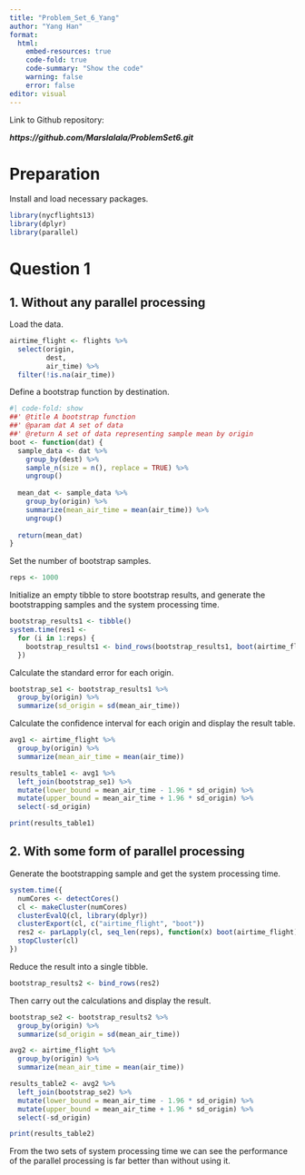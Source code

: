 ---
title: "Problem_Set_6_Yang"
author: "Yang Han"
format: 
  html:
    embed-resources: true
    code-fold: true
    code-summary: "Show the code"
    warning: false
    error: false
editor: visual
---

Link to Github repository:

***https://github.com/Marslalala/ProblemSet6.git***

# Preparation

Install and load necessary packages.

```{r}
library(nycflights13)
library(dplyr)
library(parallel)
```

## 

# Question 1

## 1. Without any parallel processing

Load the data.

```{r}
airtime_flight <- flights %>%
  select(origin,
         dest,
         air_time) %>%
  filter(!is.na(air_time))
```

Define a bootstrap function by destination.

```{r}
#| code-fold: show
##' @title A bootstrap function
##' @param dat A set of data
##' @return A set of data representing sample mean by origin
boot <- function(dat) {
  sample_data <- dat %>%
    group_by(dest) %>%
    sample_n(size = n(), replace = TRUE) %>%
    ungroup()
  
  mean_dat <- sample_data %>% 
    group_by(origin) %>%
    summarize(mean_air_time = mean(air_time)) %>%
    ungroup()
  
  return(mean_dat)
}
```

Set the number of bootstrap samples.

```{r}
reps <- 1000
```

Initialize an empty tibble to store bootstrap results, and generate the bootstrapping samples and the system processing time.

```{r}
bootstrap_results1 <- tibble()
system.time(res1 <- 
  for (i in 1:reps) {
    bootstrap_results1 <- bind_rows(bootstrap_results1, boot(airtime_flight))
  })
```

Calculate the standard error for each origin.

```{r}
bootstrap_se1 <- bootstrap_results1 %>%
  group_by(origin) %>%
  summarize(sd_origin = sd(mean_air_time))
```

Calculate the confidence interval for each origin and display the result table.

```{r}
avg1 <- airtime_flight %>%
  group_by(origin) %>%
  summarize(mean_air_time = mean(air_time))

results_table1 <- avg1 %>%
  left_join(bootstrap_se1) %>%
  mutate(lower_bound = mean_air_time - 1.96 * sd_origin) %>%
  mutate(upper_bound = mean_air_time + 1.96 * sd_origin) %>%
  select(-sd_origin)

print(results_table1)
```

## 2. With some form of parallel processing

Generate the bootstrapping sample and get the system processing time.

```{r}
system.time({
  numCores <- detectCores()
  cl <- makeCluster(numCores)
  clusterEvalQ(cl, library(dplyr))
  clusterExport(cl, c("airtime_flight", "boot"))
  res2 <- parLapply(cl, seq_len(reps), function(x) boot(airtime_flight))
  stopCluster(cl)
})
```

Reduce the result into a single tibble.

```{r}
bootstrap_results2 <- bind_rows(res2)
```

Then carry out the calculations and display the result.

```{r}
bootstrap_se2 <- bootstrap_results2 %>%
  group_by(origin) %>%
  summarize(sd_origin = sd(mean_air_time))

avg2 <- airtime_flight %>%
  group_by(origin) %>%
  summarize(mean_air_time = mean(air_time))

results_table2 <- avg2 %>%
  left_join(bootstrap_se2) %>%
  mutate(lower_bound = mean_air_time - 1.96 * sd_origin) %>%
  mutate(upper_bound = mean_air_time + 1.96 * sd_origin) %>%
  select(-sd_origin)

print(results_table2)
```

From the two sets of system processing time we can see the performance of the parallel processing is far better than without using it.
